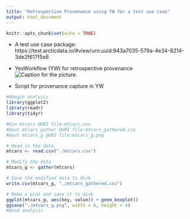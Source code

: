 ```yaml
---
title: "Retrospective Provenance using YW for a test use case"
output: html_document
---
```


```r
knitr::opts_chunk$set(echo = TRUE)
```
* A test use case package: https://test.arcticdata.io/#view/urn:uuid:943a7035-579a-4e34-8214-3de2f617f5e8

* YesWorkflow (YW) for retrospective provenance
![Caption for the picture.](retro_prov_YW_ADC.png)

* Script for provenance capture in YW
```r
#@begin analysis
library(ggplot2)
library(readr)
library(tidyr)

#@in mtcars @URI file:mtcars.csv
#@out mtcars_gather @URI file:mtcars_gathered.csv
#@out mtcars_g @URI file:mtcars_g.png

# Read in the data
mtcars <- read.csv("./mtcars.csv")

# Modify the data
mtcars_g <- gather(mtcars)

# Save the modified data to disk
write.csv(mtcars_g, "./mtcars_gathered.csv")

# Make a plot and save it to disk
ggplot(mtcars_g, aes(key, value)) + geom_boxplot()
ggsave("./mtcars_g.png", width = 6, height = 4)
#@end analysis
```



